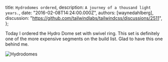 
  title: `Hydrodomes ordered`,
  description: `A journey of a thousand light years.`,
  date: "2016-02-08T14:24:00.000Z",
  authors: [waynedahlberg],
  discussion: "https://github.com/tailwindlabs/tailwindcss/discussions/2511",
};

Today I ordered the Hydro Dome set with swivel ring. This set is definitely one of the more expensive segments on the build list. Glad to have this one behind me.

<!--more-->

<img src={image} alt="Hydrodomes" />
